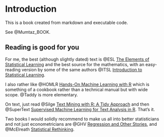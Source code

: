 # Introduction

This is a book created from markdown and executable code.

See @Mumtaz_BOOK. 

## Reading is good for you

For me, the best (although slightly dated) text is @ESL [The Elements of Statistical Learning](https://web.stanford.edu/~hastie/ElemStatLearn/) and the best source for the mathematics, with an easy-reading version by some of the same authors @ITSL [Introduction to Statistical Learning](https://www.statlearning.com/).

I also rather like @HOMLR [Hands-On Machine Learning with R](https://bradleyboehmke.github.io/HOML/) which is something of a cookbook rather than a technical manual but with wide scope. @Taddy is more elementary.

On text, just read @Silge [Text Mining with R: A Tidy Approach](https://www.tidytextmining.com/) and then @SuperText [Supervised Machine Learning for Text Analysis in R](https://smltar.com/). That's it.

Two books I would solidly recommend to make us all into better statisticians and not just econometricians are @GHV [Regression and Other Stories](http://www.stat.columbia.edu/~gelman/regression), and @McElreath [Statistical Rethinking](https://github.com/rmcelreath/rethinking).
